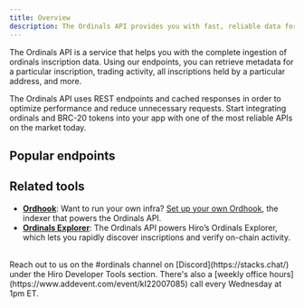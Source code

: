 ```yaml
---
title: Overview
description: The Ordinals API provides you with fast, reliable data for Bitcoin ordinals and BRC-20 tokens via an easy-to-use REST interface.
---
```



The Ordinals API is a service that helps you with the complete ingestion of ordinals inscription data. Using our endpoints, you can retrieve metadata for a particular inscription, trading activity, all inscriptions held by a particular address, and more.

The Ordinals API uses REST endpoints and cached responses in order to optimize performance and reduce unnecessary requests. Start integrating ordinals and BRC-20 tokens into your app with one of the most reliable APIs on the market today.

## Popular endpoints

<Cards>
  <SecondaryCard
    href="/bitcoin/ordinals/api/inscriptions/get-inscription-content"
    title="Fetch Ordinals content"
    description="Retrieve all metadata related to individual inscriptions."
  />
  <SecondaryCard
    href="/bitcoin/ordinals/api/brc20/get-brc20-tokens"
    title="Integrate BRC-20 tokens"
    description="Retrieve all metadata related to BRC-20 tokens."
  />
  <SecondaryCard
    href="/bitcoin/ordinals/api/inscriptions/get-inscriptions"
    title="Showcase user portfolios"
    description="Get all inscriptions held by particular addresses."
  />
  <SecondaryCard
    href="/bitcoin/ordinals/api/satoshis/get-satoshi"
    title="Retrieve data for a specific satoshi"
    description="Get all inscription data related to a particular satoshi."
  />
  <SecondaryCard
    href="/bitcoin/ordinals/api/inscriptions/get-transfers-per-block"
    title="Graph marketplace activity"
    description="Pull all transfers from a specific block."
  />
</Cards>

## Related tools

- **[Ordhook](/bitcoin/ordinals/ordhook)**: Want to run your own infra? [Set up your own Ordhook](/bitcoin/ordinals/ordhook/guides/ordhook-as-a-service), the indexer that powers the Ordinals API.
- **[Ordinals Explorer](https://ordinals.hiro.so/)**: The Ordinals API powers Hiro’s Ordinals Explorer, which lets you rapidly discover inscriptions and verify on-chain activity.

<br />

<Callout title="Need help building with the Ordinals API?" type="help">
Reach out to us on the <span className="font-bold">#ordinals</span> channel on [Discord](https://stacks.chat/) under the Hiro Developer Tools section. There's also a [weekly office hours](https://www.addevent.com/event/kI22007085) call every Wednesday at 1pm ET.
</Callout>
